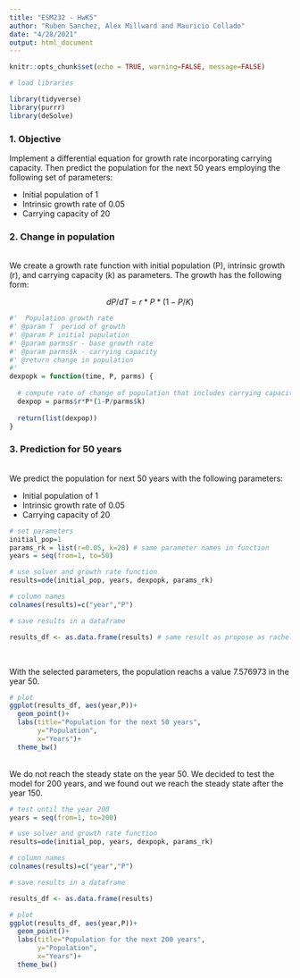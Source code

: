 ```yaml
---
title: "ESM232 - HwK5"
author: "Ruben Sanchez, Alex Millward and Mauricio Collado"
date: "4/28/2021"
output: html_document
---
```


```r
knitr::opts_chunk$set(echo = TRUE, warning=FALSE, message=FALSE)

# load libraries

library(tidyverse)
library(purrr)
library(deSolve)
```

### 1. Objective

Implement a differential equation for growth rate incorporating carrying capacity. Then predict the population for the next 50 years employing the following set of parameters:<br>

- Initial population of 1
- Intrinsic growth rate of 0.05
- Carrying capacity of 20<br>


### 2. Change in population
<br>
We create a growth rate function with initial population (P), intrinsic growth (r), and carrying capacity (k) as parameters. The growth has the following form: <br>

$$dP/dT = r*P*(1-P/K)
$$


```r
#'  Population growth rate
#' @param T  period of growth
#' @param P initial population
#' @param parms$r - base growth rate
#' @param parms$k - carrying capacity
#' @return change in population 
#'
dexpopk = function(time, P, parms) {
  
  # compute rate of change of population that includes carrying capacity
  dexpop = parms$r*P*(1-P/parms$k)
  
  return(list(dexpop))
}

```

### 3. Prediction for 50 years
<br>
We predict the population for next 50 years with the following parameters:<br>

- Initial population of 1
- Intrinsic growth rate of 0.05
- Carrying capacity of 20

```r
# set parameters
initial_pop=1
params_rk = list(r=0.05, k=20) # same parameter names in function
years = seq(from=1, to=50)

# use solver and growth rate function
results=ode(initial_pop, years, dexpopk, params_rk)

# column names
colnames(results)=c("year","P")

# save results in a dataframe

results_df <- as.data.frame(results) # same result as propose as rachel

```
<br>

With the selected parameters, the population reachs a value 7.576973 in the year 50. <br>

```r
# plot
ggplot(results_df, aes(year,P))+
  geom_point()+
  labs(title="Population for the next 50 years", 
       y="Population", 
       x="Years")+
  theme_bw()
```

<br>
We do not reach the steady state on the year 50. We decided to test the model for 200 years, and we found out we reach the steady state after the year 150.<br>

```r
# test until the year 200
years = seq(from=1, to=200)

# use solver and growth rate function
results=ode(initial_pop, years, dexpopk, params_rk)

# column names
colnames(results)=c("year","P")

# save results in a dataframe

results_df <- as.data.frame(results) 

# plot
ggplot(results_df, aes(year,P))+
  geom_point()+
  labs(title="Population for the next 200 years", 
       y="Population", 
       x="Years")+
  theme_bw()

```
<br>
